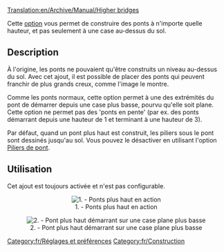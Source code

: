 [[Translation:en/Archive/Manual/Higher bridges]]


Cette [[fr/Archive/Manual/Settings/Options avancées|option]] vous permet de construire des ponts à n'importe quelle hauteur, et pas seulement à une case au-dessus du sol.

== Description ==
À l'origine, les ponts ne pouvaient qu'être construits un niveau au-dessus du sol. Avec cet ajout, il est possible de placer des ponts qui peuvent franchir de plus grands creux, comme l'image le montre.

Comme les ponts normaux, cette option permet à une des extrémités du pont de démarrer depuis une case plus basse, pourvu qu'elle soit plane. Cette option ne permet pas des 'ponts en pente' (par ex. des ponts démarrant depuis une hauteur de 1 et terminant à une hauteur de 3).

Par défaut, quand un pont plus haut est construit, les piliers sous le pont sont dessinés jusqu'au sol. Vous pouvez le désactiver en utilisant l'option [[fr/Archive/Manual/Settings/Piliers de pont|Piliers de pont]].

== Utilisation ==
Cet ajout est toujours activée et n'est pas configurable.

<center>[[File:en/Higher bridges.png|center|frame|1. - Ponts plus haut en action]]</center>

<center>[[File:en/Higher Bridges-Different Z.png|center|frame|2. - Pont plus haut démarrant sur une case plane plus basse]]</center>


[[Category:fr/Réglages et préférences]]
[[Category:fr/Construction]]